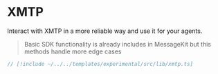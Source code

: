 # XMTP

Interact with XMTP in a more reliable way and use it for your agents.

> Basic SDK functionality is already includes in MessageKit but this methods handle more edge cases

```jsx [lib/xmtp.ts]
// [!include ~/../../templates/experimental/src/lib/xmtp.ts]
```
